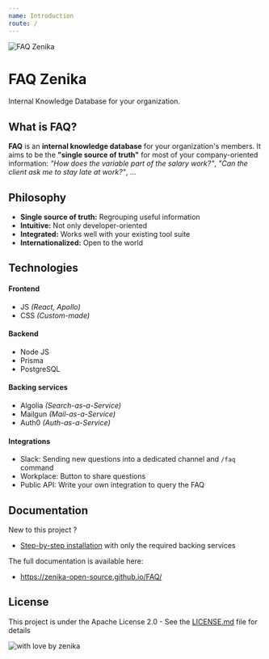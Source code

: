 ```yaml
---
name: Introduction
route: /
---
```


![FAQ Zenika](https://raw.githubusercontent.com/zenika-open-source/FAQ/main/docs/src/banner_img.png)

# FAQ Zenika

Internal Knowledge Database for your organization.

## What is FAQ?

**FAQ** is an **internal knowledge database** for your organization's members. It aims to be the **"single source of truth"** for most of your company-oriented information: _"How does the variable part of the salary work?"_, _"Can the client ask me to stay late at work?"_, ...

## Philosophy

- **Single source of truth:** Regrouping useful information
- **Intuitive:** Not only developer-oriented
- **Integrated:** Works well with your existing tool suite
- **Internationalized:** Open to the world

## Technologies

#### Frontend

- JS _(React, Apollo)_
- CSS _(Custom-made)_

#### Backend

- Node JS
- Prisma
- PostgreSQL

#### Backing services

- Algolia _(Search-as-a-Service)_
- Mailgun _(Mail-as-a-Service)_
- Auth0 _(Auth-as-a-Service)_

#### Integrations

- Slack: Sending new questions into a dedicated channel and `/faq` command
- Workplace: Button to share questions
- Public API: Write your own integration to query the FAQ

## Documentation

New to this project ?

- [Step-by-step installation](https://zenika-open-source.github.io/FAQ/#/getting-started) with only the required backing services

The full documentation is available here:

- https://zenika-open-source.github.io/FAQ/

## License

This project is under the Apache License 2.0 - See the [LICENSE.md](https://github.com/zenika-open-source/FAQ/blob/main/LICENSE.md) file for details

![with love by zenika](https://img.shields.io/badge/With%20%E2%9D%A4%EF%B8%8F%20by-Zenika-b51432.svg?link=https://oss.zenika.com)
